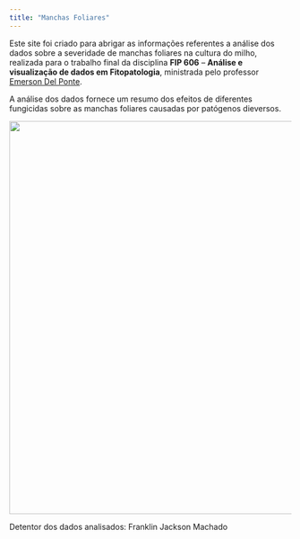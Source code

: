 ```yaml
---
title: "Manchas Foliares"
---
```

Este site foi criado para abrigar as informações referentes a análise dos dados sobre a severidade de manchas foliares na cultura do milho, realizada para o trabalho final da disciplina **FIP 606** -- **Análise e visualização de dados em Fitopatologia**, ministrada pelo professor [Emerson Del Ponte](https://emersondelponte.netlify.app/).

A análise dos dados fornece um resumo dos efeitos de diferentes fungicidas sobre as manchas foliares causadas por patógenos dieversos.

![](01.jpg){fig-align="center" width="700"}

Detentor dos dados analisados: Franklin Jackson Machado
